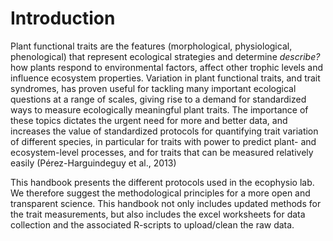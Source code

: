 # Introduction {#intro}


Plant functional traits are the features (morphological, physiological, phenological) that represent ecological strategies and determine *describe?* how plants respond to environmental factors, affect other trophic levels and influence ecosystem properties. Variation in plant functional traits, and trait syndromes, has proven useful for tackling many important ecological questions at a range of scales, giving rise to a demand for standardized ways to measure ecologically meaningful plant traits. The importance of these topics dictates the urgent need for more and better data, and increases the value of standardized protocols for quantifying trait variation of different species, in particular for traits with power to predict plant- and ecosystem-level processes, and for traits that can be measured relatively easily (Pérez-Harguindeguy et al., 2013)

This handbook presents the different protocols used in the ecophysio lab. We therefore suggest the methodological principles for a more open and transparent science. This handbook not only includes updated methods for the trait measurements, but also includes the excel worksheets for data collection and the associated R-scripts to upload/clean the raw data. 
